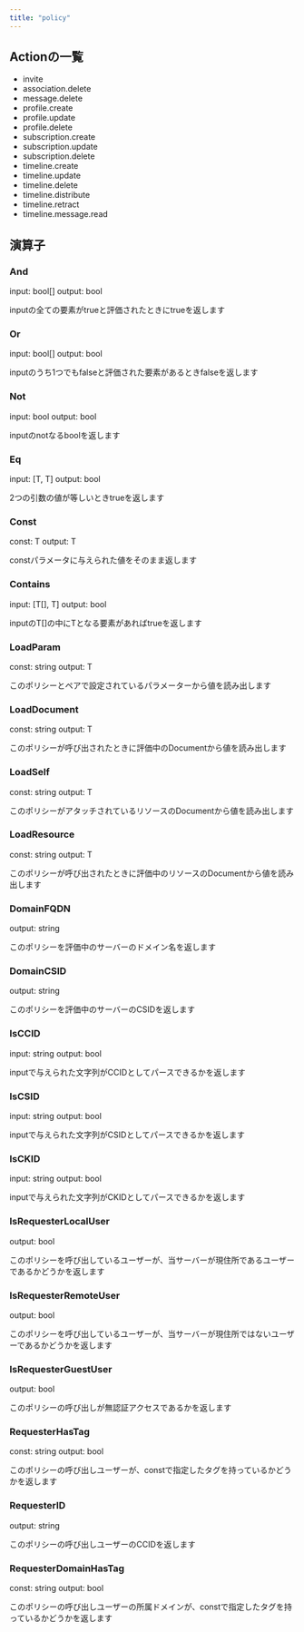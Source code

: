 ```yaml
---
title: "policy"
---
```


## Actionの一覧

- invite
- association.delete
- message.delete
- profile.create
- profile.update
- profile.delete
- subscription.create
- subscription.update
- subscription.delete
- timeline.create
- timeline.update
- timeline.delete
- timeline.distribute
- timeline.retract
- timeline.message.read

## 演算子
### And
input: bool[]
output: bool

inputの全ての要素がtrueと評価されたときにtrueを返します

### Or
input: bool[]
output: bool

inputのうち1つでもfalseと評価された要素があるときfalseを返します

### Not
input: bool
output: bool

inputのnotなるboolを返します

### Eq
input: [T, T]
output: bool

2つの引数の値が等しいときtrueを返します

### Const
const: T
output: T

constパラメータに与えられた値をそのまま返します

### Contains
input: [T[], T]
output: bool

inputのT[]の中にTとなる要素があればtrueを返します

### LoadParam
const: string
output: T

このポリシーとペアで設定されているパラメーターから値を読み出します

### LoadDocument
const: string
output: T

このポリシーが呼び出されたときに評価中のDocumentから値を読み出します

### LoadSelf
const: string
output: T

このポリシーがアタッチされているリソースのDocumentから値を読み出します

### LoadResource
const: string
output: T

このポリシーが呼び出されたときに評価中のリソースのDocumentから値を読み出します

### DomainFQDN
output: string

このポリシーを評価中のサーバーのドメイン名を返します

### DomainCSID
output: string

このポリシーを評価中のサーバーのCSIDを返します

### IsCCID
input: string
output: bool

inputで与えられた文字列がCCIDとしてパースできるかを返します

### IsCSID
input: string
output: bool

inputで与えられた文字列がCSIDとしてパースできるかを返します

### IsCKID
input: string
output: bool

inputで与えられた文字列がCKIDとしてパースできるかを返します

### IsRequesterLocalUser
output: bool

このポリシーを呼び出しているユーザーが、当サーバーが現住所であるユーザーであるかどうかを返します

### IsRequesterRemoteUser
output: bool

このポリシーを呼び出しているユーザーが、当サーバーが現住所ではないユーザーであるかどうかを返します

### IsRequesterGuestUser
output: bool

このポリシーの呼び出しが無認証アクセスであるかを返します

### RequesterHasTag
const: string
output: bool


このポリシーの呼び出しユーザーが、constで指定したタグを持っているかどうかを返します

### RequesterID
output: string

このポリシーの呼び出しユーザーのCCIDを返します

### RequesterDomainHasTag
const: string
output: bool

このポリシーの呼び出しユーザーの所属ドメインが、constで指定したタグを持っているかどうかを返します

